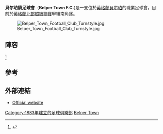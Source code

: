 {{Infobox football club
| clubname = 貝尔珀鎮足球會
| image    = <!-- 檔案不存在 [[Image:Belper_Town_F.C._logo.png|160px]] ，可從英文維基百科取得 -->
| fullname = Belper Town Football Club
| nickname = The Nailers
| founded  = {{start date and age|df=yes|1883}}
| ground   = [[貝尔珀|貝尔珀]][http://stable.toolserver.org/geohack/geohack.php?pagename=Christchurch_Meadow&params=53_01_37.82_N_1_29_14.37_W_region:GB_type:landmark Christchurch Meadow]
| capacity = 2,400 (500 seated)
| chairman = Alan Benfield
| manager  = [[Charlie_Palmer_(footballer)|Charlie Palmer]]
| assistant manager =
| league     = [[英格蘭北部超級聯賽|英格蘭北部超級聯賽]]甲組南
| season     = 2014–15
| position   = [[英格蘭北部超級聯賽|英格蘭北部超級聯賽]]超聯組 24(降級)
|pattern_la1=|pattern_b1=_blacksidesoutline|pattern_ra1=|pattern_sh1=_goldsides|pattern_so1=_color_3_stripes_black
|leftarm1=FFD800|body1=FFD800|rightarm1=FFD800|shorts1=000000|socks1=FFD800
|pattern_la2=|pattern_b2=|pattern_ra2=|leftarm2=ffffff|body2=ffffff|rightarm2=ffffff|shorts2=ffffff|socks2=fffff|
}}

'''貝尔珀鎮足球會'''（'''Belper Town F.C.''')是一支位於[[英格蘭|英格蘭]][[貝尔珀|貝尔珀]]的職業足球會，目前於[[英格蘭北部超級聯賽|英格蘭北部超級聯賽]]甲組南角逐。

[[Image:Belper_Town_Football_Club_Turnstyle.jpg|thumb]]


==陣容==
{{updated|2015年11月5日}}<ref>{{cite web|title=First Team|url=http://www.pitchero.com/clubs/belpertown/s/players-coaches-15523.html|work=Belper Town F.C.|accessdate=5 November 2015|deadurl=yes|archiveurl=https://web.archive.org/web/20111231163441/http://www.pitchero.com/clubs/belpertown/s/players-coaches-15523.html|archivedate=2011年12月31日}}</ref>

{{Fs start}}
{{Fs player|no=|pos=GK|nat=ENG |name=Dan Haystead}}
{{Fs player|no=|pos=GK|nat=ENG |name=Charlie Mansfield}}
{{Fs player|no=|pos=GK|nat=ENG |name=Mark Rathbone}}
{{Fs player|no=|pos=GK|nat=ENG |name=Lee Cooksey}}
{{Fs player|no=|pos=DF|nat=ENG |name=Tom Divver}}
{{Fs player|no=|pos=DF|nat=ENG |name=Yuyi Kabanje}}
{{Fs player|no=|pos=DF|nat=ENG |name=Josh Marshall}}
{{Fs player|no=|pos=DF|nat=ENG |name=Paul Lister}}
{{Fs player|no=|pos=DF|nat=ENG |name=Ben Turner}}
{{Fs player|no=|pos=DF|nat=ENG |name=Phil Watt}}
{{Fs player|no=|pos=MF|nat=ENG |name=Connor Johnson}}
{{Fs mid}}
{{Fs player|no=|pos=MF|nat=ENG |name=Ben Watkis}}
{{Fs player|no=|pos=MF|nat=ENG |name=Dominic Allen}}
{{Fs player|no=|pos=MF|nat=ENG |name=Lamin Bubacarr Sanyang}}
{{Fs player|no=|pos=MF|nat=ENG |name=Eric Graves}}
{{Fs player|no=|pos=MF|nat=ENG |name=Jonathan Williams}}
{{Fs player|no=|pos=FW|nat=ENG |name=Evan Garnett}}
{{Fs player|no=|pos=FW|nat=ENG |name=Alex Steadman}}
{{Fs player|no=|pos=FW|nat=ENG |name=Scott Taylor}}
{{Fs player|no=|pos=FW|nat=ENG |name=Rob Stevenson}}
{{Fs player|no=|pos=FW|nat=ENG |name=Antonio Wedderburn}}
{{Fs player|no=|pos=FW|nat=ENG |name=Kevin Hemagou}}
{{Fs player|no=|pos=FW|nat=ENG |name=Isaac Minott}}
{{Fs end}}

==參考==
{{Reflist}}

==外部連結==
*[http://www.belpertownfc.co.uk/ Official website] {{Wayback|url=http://www.belpertownfc.co.uk/ |date=20210224203053 }}

[[Category:1883年建立的足球俱樂部|Category:1883年建立的足球俱樂部]]
[[Category:德比郡足球俱樂部_(郡)|Belper Town]]